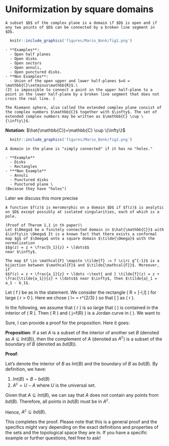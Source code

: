 # Uniformization by square domains

```definition
A subset $D$ of the complex plane is a domain if $D$ is open and if any two points of $D$ can be connected by a broken line segment in $D$.
```

```r
  knitr::include_graphics('figures/Mario_Bonk/fig1.png')
```

```example
- **Examples**: 
  - Open half planes
  - Open disks
  - Open sectors
  - Open annuli, 
  - Open punctured disks. 
- **Non Examples**: 
  - Union of the open upper and lower half-planes $=U = \mathbb{C}\setminus\mathbb{R}$.\
(It is impossible to connect a point in the upper half-plane to a point in the lower half-plane by a broken line segment that does not cross the real line. )
```

```definition
The Riemann sphere, also called the extended complex plane consist of the complex numbers $\mathbb{C}$ together with $\infty$. The set of extended complex numbers may be written as $\mathbb{C} \cup \{\infty\}$.
```
**Notation**: $\hat{\mathbb{C}}=\mathbb{C} \cup \{\infty\}$

```r
  knitr::include_graphics('figures/Mario_Bonk/fig2.png')
```

```definition
A domain in the plane is "simply connected" if it has no "holes."
```

```example
- **Example** 
  - Disks 
  - Rectangles
- ***Non Example**
  - Annuli 
  - Punctured disks
  - Punctured plane \
(Becasue they have "holes")
```

Later we discuss this more precise

```definition
A function $f(z)$ is meromorphic on a domain $D$ if $f(z)$ is analytic on $D$ except possibly at isolated singularities, each of which is a pole.
```



```proof
(Proof of Therom 1.1 in th paper)\
Let $\Omega$ be a finitely connected domain in $\hat{\mathbb{C}}$ with $\infty\in \Omega$ It is a known fact that there exists a conformal map $g$ of $\Omega$ onto a square domain $\tilde{\Omega}$ with the normalization
$$g(z) = z + \frac{b_1}{z} + \ldots$$ 
near $\infty$.

The map $f \in \mathcal{F} \mapsto \tilde{f} := f \circ g^{-1}$ is a bijection between $\mathcal{F}$ and $\tilde{\mathcal{F}}$. Moreover, if
$$f(z) = z + \frac{a_1}{z} + \ldots ~\text{ and } \tilde{f}(z) = z + \frac{\tilde{a_1}}{z} + \ldots$$ near $\infty$, then $\tilde{a}_1 = a_1 - b_1$.
```

Let \( f \) be as in the statement. We consider the rectangle \( R = [-l,l] \times [-r,r] \subset \mathbb{C} \) for large \( r > 0 \). Here we chose \( l= = r^{2/3} \) so that
\[ \frac{l}{r} \to  0 \quad \text{and} \quad \frac{r}{l^2} \to 0\]
as \( r \to \infty \).

In the following, we assume that \( r \) is so large that \( \widetilde{C}\setminus \Omega \) is contained in the interior of \( R \). Then \( \partial R \subset \widetilde{C}\setminus \Omega \) and \( j=f(R) \) is a Jordan curve in \( \mathbb{C} \). We want to


\begin{eqnarray}
A &=& \frac{1}{2i} \int_J \bar{w} dw\\
&=& \frac{1}{2i} \int_{\partial R} \bar{f(z)}f'(z) dz\\
&=& \frac{1}{2i} \int_{\partial R} \overline{\left(z + \frac{a_1}{z} + \ldots \right)} \left(1 - \frac{a_1}{z^2} + \ldots \right) dz\\
&=& \frac{1}{2i} \int_{\partial R} \left(\bar{z} + \frac{\bar{a}_1}{\overline{z}}-\frac{\bar{a}_1\bar{z}}{z^2} + O\left(\frac{1}{|z|^2}\right)\right) dz\\
&=& 4rl + \int_{\partial R} \text{Im} \left(\frac{\bar{a}_1 z}{\bar{z}}\right) \frac{dz}{z} + o(1).
\end{eqnarray}


Sure, I can provide a proof for the proposition. Here it goes:

**Proposition**: If a set $A$ is a subset of the interior of another set $B$ (denoted as $A \subseteq Int(B)$), then the complement of $A$ (denoted as $A^c$) is a subset of the boundary of $B$ (denoted as $bd(B)$).

**Proof**:

Let's denote the interior of $B$ as $Int(B)$ and the boundary of $B$ as $bd(B)$. By definition, we have:

1. $Int(B) = B - bd(B)$
2. $A^c = U - A$ where $U$ is the universal set.

Given that $A \subseteq Int(B)$, we can say that $A$ does not contain any points from $bd(B)$. Therefore, all points in $bd(B)$ must be in $A^c$.

Hence, $A^c \subseteq bd(B)$.

This completes the proof. Please note that this is a general proof and the specifics might vary depending on the exact definitions and properties of the sets and the topological space they are in. If you have a specific example or further questions, feel free to ask! 